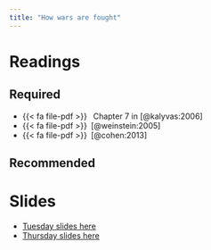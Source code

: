 ```yaml
---
title: "How wars are fought"
---
```


# Readings


## Required

- {{< fa file-pdf >}}&ensp; Chapter 7 in [@kalyvas:2006]
- {{< fa file-pdf >}}&ensp;[@weinstein:2005]
- {{< fa file-pdf >}}&ensp;[@cohen:2013]

## Recommended


# Slides

* [Tuesday slides here]()
* [Thursday slides here]()



